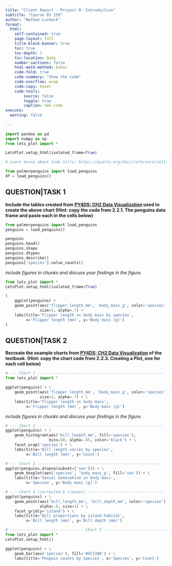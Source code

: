 ```yaml
---
title: "Client Report - Project 0: Introduction"
subtitle: "Course DS 250"
author: "Nathan Luckock"
format:
  html:
    self-contained: true
    page-layout: full
    title-block-banner: true
    toc: true
    toc-depth: 3
    toc-location: body
    number-sections: false
    html-math-method: katex
    code-fold: true
    code-summary: "Show the code"
    code-overflow: wrap
    code-copy: hover
    code-tools:
        source: false
        toggle: true
        caption: See code
execute: 
  warning: false
    
---
```


```python
import pandas as pd
import numpy as np
from lets_plot import *

LetsPlot.setup_html(isolated_frame=True)
```


```python
# Learn morea about Code Cells: https://quarto.org/docs/reference/cells/cells-jupyter.html

from palmerpenguins import load_penguins
df = load_penguins()
```

## QUESTION|TASK 1

__Include the tables created from [PY4DS: CH2 Data Visualization](https://aeturrell.github.io/python4DS/data-visualise.html) used to create the above chart (Hint: copy the code from 2.2.1. The penguins data frame and paste each in the cells below)__


```python
from palmerpenguins import load_penguins
penguins = load_penguins()

penguins                   
penguins.head()              
penguins.shape             
penguins.dtypes              
penguins.describe()          
penguins['species'].value_counts()  
```

_include figures in chunks and discuss your findings in the figure._

```python
from lets_plot import *
LetsPlot.setup_html(isolated_frame=True)

(
    ggplot(penguins) +
    geom_point(aes('flipper_length_mm', 'body_mass_g', color='species'),
               size=3, alpha=.7) +
    labs(title='Flipper length vs body mass by species',
         x='Flipper length (mm)', y='Body mass (g)')
)

```


## QUESTION|TASK 2

__Recreate the example charts from [PY4DS: CH2 Data Visualization](https://aeturrell.github.io/python4DS/data-visualise.html) of the textbook. (Hint: copy the chart code from 2.2.3. Creating a Plot, one for each cell below)__


```python
# --- Chart 1 -------------------------------------------------------
from lets_plot import *

ggplot(penguins) + \
    geom_point(aes('flipper_length_mm', 'body_mass_g', color='species'),
               size=3, alpha=.7) + \
    labs(title='Flipper length vs body mass',
         x='Flipper length (mm)', y='Body mass (g)')


```

_include figures in chunks and discuss your findings in the figure._

```python
# --- Chart 2 -------------------------------------------------------
ggplot(penguins) + \
    geom_histogram(aes('bill_length_mm', fill='species'),
                   bins=30, alpha=.85, color='black') + \
    facet_wrap('species') + \
    labs(title='Bill length varies by species',
         x='Bill length (mm)', y='Count')


```


```python
# --- Chart 3 -------------------------------------------------------
ggplot(penguins.dropna(subset=['sex'])) + \
    geom_boxplot(aes('species', 'body_mass_g', fill='sex')) + \
    labs(title='Sexual dimorphism in body mass',
         x='Species', y='Body mass (g)')


```


```python
# --- Chart 4 (corrected & cleaner) ---------------------------------
ggplot(penguins) + \
    geom_point(aes('bill_length_mm', 'bill_depth_mm', color='species'),
               alpha=.8, size=3) + \
    facet_grid(y='island') + \
    labs(title='Bill proportions by island habitat',
         x='Bill length (mm)', y='Bill depth (mm)')
```


```python
# -------------------------------- Chart 5 ---------------------------------
from lets_plot import *         
LetsPlot.setup_html()      

ggplot(penguins) + \
    geom_bar(aes('species'), fill='#4C72B0') + \
    labs(title='Penguin counts by species', x='Species', y='Count')

```
